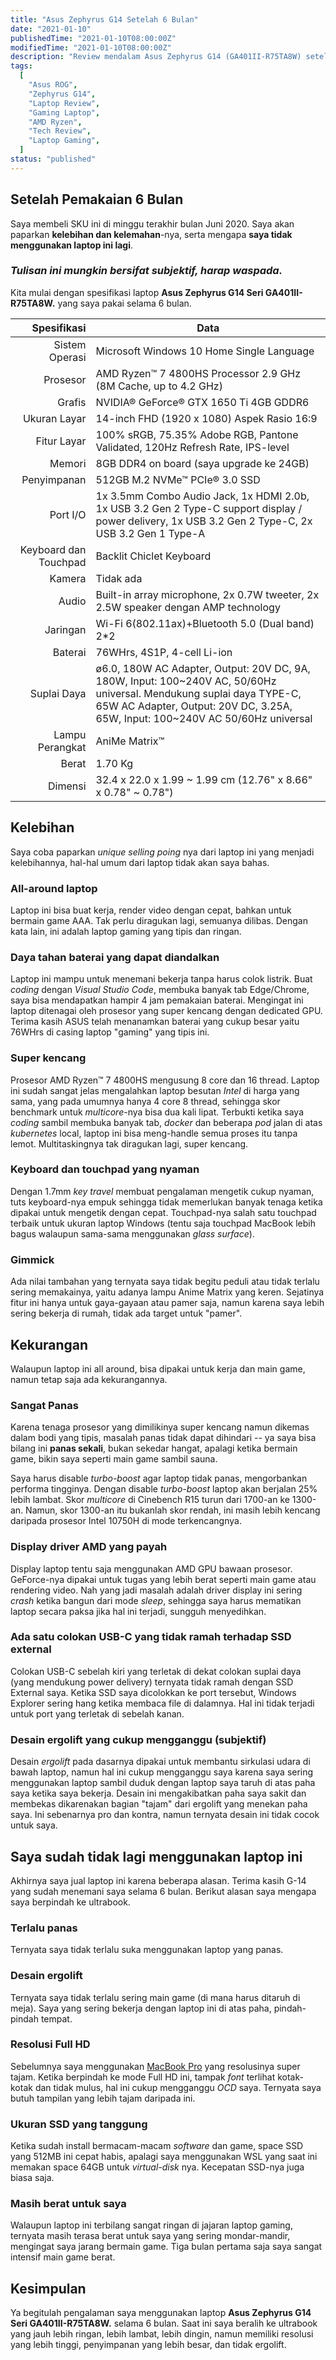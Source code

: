 ```yaml
---
title: "Asus Zephyrus G14 Setelah 6 Bulan"
date: "2021-01-10"
publishedTime: "2021-01-10T08:00:00Z"
modifiedTime: "2021-01-10T08:00:00Z"
description: "Review mendalam Asus Zephyrus G14 (GA401II-R75TA8W) setelah 6 bulan penggunaan, membahas kelebihan seperti performa tinggi dan daya tahan baterai, serta kekurangan seperti masalah termal dan driver, hingga alasan beralih ke ultrabook."
tags:
  [
    "Asus ROG",
    "Zephyrus G14",
    "Laptop Review",
    "Gaming Laptop",
    "AMD Ryzen",
    "Tech Review",
    "Laptop Gaming",
  ]
status: "published"
---
```


## Setelah Pemakaian 6 Bulan

Saya membeli SKU ini di minggu terakhir bulan Juni 2020. Saya akan paparkan **kelebihan dan kelemahan**-nya, serta mengapa **saya tidak menggunakan laptop ini lagi**.

<h3>
  <em>Tulisan ini mungkin bersifat subjektif, harap waspada.</em>
</h3>

Kita mulai dengan spesifikasi laptop **Asus Zephyrus G14 Seri GA401II-R75TA8W.** yang saya pakai selama 6 bulan.

|           Spesifikasi | Data                                                                                                                                                                                                   |
| --------------------: | ------------------------------------------------------------------------------------------------------------------------------------------------------------------------------------------------------ |
|        Sistem Operasi | Microsoft Windows 10 Home Single Language                                                                                                                                                              |
|              Prosesor | AMD Ryzen™ 7 4800HS Processor 2.9 GHz (8M Cache, up to 4.2 GHz)                                                                                                                                       |
|                Grafis | NVIDIA® GeForce® GTX 1650 Ti 4GB GDDR6                                                                                                                                                               |
|          Ukuran Layar | 14-inch FHD (1920 x 1080) Aspek Rasio 16:9                                                                                                                                                             |
|           Fitur Layar | 100% sRGB, 75.35% Adobe RGB, Pantone Validated, 120Hz Refresh Rate, IPS-level                                                                                                                          |
|                Memori | 8GB DDR4 on board (saya upgrade ke 24GB)                                                                                                                                                               |
|           Penyimpanan | 512GB M.2 NVMe™ PCIe® 3.0 SSD                                                                                                                                                                        |
|              Port I/O | 1x 3.5mm Combo Audio Jack, 1x HDMI 2.0b, 1x USB 3.2 Gen 2 Type-C support display / power delivery, 1x USB 3.2 Gen 2 Type-C, 2x USB 3.2 Gen 1 Type-A                                                    |
| Keyboard dan Touchpad | Backlit Chiclet Keyboard                                                                                                                                                                               |
|                Kamera | Tidak ada                                                                                                                                                                                              |
|                 Audio | Built-in array microphone, 2x 0.7W tweeter, 2x 2.5W speaker dengan AMP technology                                                                                                                      |
|              Jaringan | Wi-Fi 6(802.11ax)+Bluetooth 5.0 (Dual band) 2\*2                                                                                                                                                       |
|               Baterai | 76WHrs, 4S1P, 4-cell Li-ion                                                                                                                                                                            |
|           Suplai Daya | ø6.0, 180W AC Adapter, Output: 20V DC, 9A, 180W, Input: 100~240V AC, 50/60Hz universal. Mendukung suplai daya TYPE-C, 65W AC Adapter, Output: 20V DC, 3.25A, 65W, Input: 100~240V AC 50/60Hz universal |
|       Lampu Perangkat | AniMe Matrix™                                                                                                                                                                                         |
|                 Berat | 1.70 Kg                                                                                                                                                                                                |
|               Dimensi | 32.4 x 22.0 x 1.99 ~ 1.99 cm (12.76" x 8.66" x 0.78" ~ 0.78")                                                                                                                                          |

## Kelebihan

Saya coba paparkan _unique selling poing_ nya dari laptop ini yang menjadi kelebihannya, hal-hal umum dari laptop tidak akan saya bahas.

### All-around laptop

Laptop ini bisa buat kerja, render video dengan cepat, bahkan untuk bermain game AAA. Tak perlu diragukan lagi, semuanya dilibas. Dengan kata lain, ini adalah laptop gaming yang tipis dan ringan.

### Daya tahan baterai yang dapat diandalkan

Laptop ini mampu untuk menemani bekerja tanpa harus colok listrik. Buat _coding_ dengan _Visual Studio Code_, membuka banyak tab Edge/Chrome, saya bisa mendapatkan hampir 4 jam pemakaian baterai. Mengingat ini laptop ditenagai oleh prosesor yang super kencang dengan dedicated GPU. Terima kasih ASUS telah menanamkan baterai yang cukup besar yaitu 76WHrs di casing laptop "gaming" yang tipis ini.

### Super kencang

Prosesor AMD Ryzen™ 7 4800HS mengusung 8 core dan 16 thread. Laptop ini sudah sangat jelas mengalahkan laptop besutan _Intel_ di harga yang sama, yang pada umumnya hanya 4 core 8 thread, sehingga skor benchmark untuk _multicore_-nya bisa dua kali lipat. Terbukti ketika saya _coding_ sambil membuka banyak tab, _docker_ dan beberapa _pod_ jalan di atas _kubernetes_ local, laptop ini bisa meng-handle semua proses itu tanpa lemot. Multitaskingnya tak diragukan lagi, super kencang.

### Keyboard dan touchpad yang nyaman

Dengan 1.7mm _key travel_ membuat pengalaman mengetik cukup nyaman, tuts keyboard-nya empuk sehingga tidak memerlukan banyak tenaga ketika dipakai untuk mengetik dengan cepat. Touchpad-nya salah satu touchpad terbaik untuk ukuran laptop Windows (tentu saja touchpad MacBook lebih bagus walaupun sama-sama menggunakan _glass surface_).

### Gimmick

Ada nilai tambahan yang ternyata saya tidak begitu peduli atau tidak terlalu sering memakainya, yaitu adanya lampu Anime Matrix yang keren. Sejatinya fitur ini hanya untuk gaya-gayaan atau pamer saja, namun karena saya lebih sering bekerja di rumah, tidak ada target untuk "pamer".

## Kekurangan

Walaupun laptop ini all around, bisa dipakai untuk kerja dan main game, namun tetap saja ada kekurangannya.

### Sangat Panas

Karena tenaga prosesor yang dimilikinya super kencang namun dikemas dalam bodi yang tipis, masalah panas tidak dapat dihindari -- ya saya bisa bilang ini **panas sekali**, bukan sekedar hangat, apalagi ketika bermain game, bikin saya seperti main game sambil sauna.

Saya harus disable _turbo-boost_ agar laptop tidak panas, mengorbankan performa tingginya. Dengan disable _turbo-boost_ laptop akan berjalan 25% lebih lambat. Skor _multicore_ di Cinebench R15 turun dari 1700-an ke 1300-an. Namun, skor 1300-an itu bukanlah skor rendah, ini masih lebih kencang daripada prosesor Intel 10750H di mode terkencangnya.

### Display driver AMD yang payah

Display laptop tentu saja menggunakan AMD GPU bawaan prosesor. GeForce-nya dipakai untuk tugas yang lebih berat seperti main game atau rendering video. Nah yang jadi masalah adalah driver display ini sering _crash_ ketika bangun dari mode _sleep_, sehingga saya harus mematikan laptop secara paksa jika hal ini terjadi, sungguh menyedihkan.

### Ada satu colokan USB-C yang tidak ramah terhadap SSD external

Colokan USB-C sebelah kiri yang terletak di dekat colokan suplai daya (yang mendukung power delivery) ternyata tidak ramah dengan SSD External saya. Ketika SSD saya dicolokkan ke port tersebut, Windows Explorer sering hang ketika membaca file di dalamnya. Hal ini tidak terjadi untuk port yang terletak di sebelah kanan.

### Desain ergolift yang cukup mengganggu (subjektif)

Desain _ergolift_ pada dasarnya dipakai untuk membantu sirkulasi udara di bawah laptop, namun hal ini cukup mengganggu saya karena saya sering menggunakan laptop sambil duduk dengan laptop saya taruh di atas paha saya ketika saya bekerja. Desain ini mengakibatkan paha saya sakit dan membekas dikarenakan bagian "tajam" dari ergolift yang menekan paha saya. Ini sebenarnya pro dan kontra, namun ternyata desain ini tidak cocok untuk saya.

## Saya sudah tidak lagi menggunakan laptop ini

Akhirnya saya jual laptop ini karena beberapa alasan. Terima kasih G-14 yang sudah menemani saya selama 6 bulan. Berikut alasan saya mengapa saya berpindah ke ultrabook.

### Terlalu panas

Ternyata saya tidak terlalu suka menggunakan laptop yang panas.

### Desain ergolift

Ternyata saya tidak terlalu sering main game (di mana harus ditaruh di meja). Saya yang sering bekerja dengan laptop ini di atas paha, pindah-pindah tempat.

### Resolusi Full HD

Sebelumnya saya menggunakan [MacBook Pro](/blog/beralih-dari-macbook-pro-2015-ke-asus-rog-zephyrus-g-14) yang resolusinya super tajam. Ketika berpindah ke mode Full HD ini, tampak _font_ terlihat kotak-kotak dan tidak mulus, hal ini cukup mengganggu <span title="Obsessive Compulsive Disorder"><em>OCD</em></span> saya. Ternyata saya butuh tampilan yang lebih tajam daripada ini.

### Ukuran SSD yang tanggung

Ketika sudah install bermacam-macam _software_ dan game, space SSD yang 512MB ini cepat habis, apalagi saya menggunakan WSL yang saat ini memakan space 64GB untuk _virtual-disk_ nya. Kecepatan SSD-nya juga biasa saja.

### Masih berat untuk saya

Walaupun laptop ini terbilang sangat ringan di jajaran laptop gaming, ternyata masih terasa berat untuk saya yang sering mondar-mandir, mengingat saya jarang bermain game. Tiga bulan pertama saja saya sangat intensif main game berat.

## Kesimpulan

Ya begitulah pengalaman saya menggunakan laptop **Asus Zephyrus G14 Seri GA401II-R75TA8W.** selama 6 bulan. Saat ini saya beralih ke ultrabook yang jauh lebih ringan, lebih lambat, lebih dingin, namun memiliki resolusi yang lebih tinggi, penyimpanan yang lebih besar, dan tidak ergolift.
